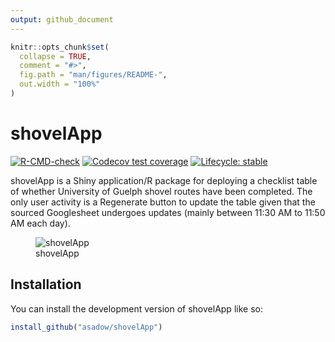 ```yaml
---
output: github_document
---
```


<!-- README.md is generated from README.Rmd. Please edit that file -->

```r
knitr::opts_chunk$set(
  collapse = TRUE,
  comment = "#>",
  fig.path = "man/figures/README-",
  out.width = "100%"
)
```

# shovelApp

<!-- badges: start -->

[![R-CMD-check](https://github.com/asadow/shovelApp/actions/workflows/R-CMD-check.yaml/badge.svg)](https://github.com/asadow/shovelApp/actions/workflows/R-CMD-check.yaml) [![Codecov test coverage](https://codecov.io/gh/asadow/shovelApp/branch/master/graph/badge.svg)](https://app.codecov.io/gh/asadow/shovelApp?branch=master) [![Lifecycle: stable](https://img.shields.io/badge/lifecycle-stable-brightgreen.svg)](https://lifecycle.r-lib.org/articles/stages.html#stable)

<!-- badges: end -->

shovelApp is a Shiny application/R package for deploying a checklist table of whether University of Guelph shovel routes have been completed. The only user activity is a Regenerate button to update the table given that the sourced Googlesheet undergoes updates (mainly between 11:30 AM to 11:50 AM each day).

![shovelApp](./screenshot.png)


## Installation

You can install the development version of shovelApp like so:

``` r
install_github("asadow/shovelApp")
```

